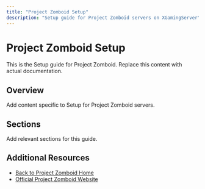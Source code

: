 ```yaml
---
title: "Project Zomboid Setup"
description: "Setup guide for Project Zomboid servers on XGamingServer"
---
```


# Project Zomboid Setup

This is the Setup guide for Project Zomboid. Replace this content with actual documentation.

## Overview

Add content specific to Setup for Project Zomboid servers.

## Sections

Add relevant sections for this guide.

## Additional Resources

- [Back to Project Zomboid Home](./index)
- [Official Project Zomboid Website](https://example.com)
